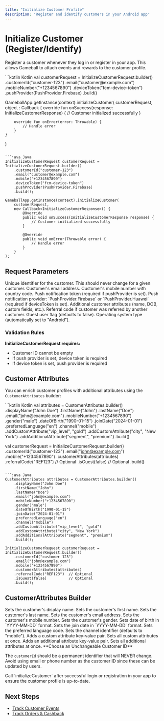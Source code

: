 ```yaml
---
title: "Initialize Customer Profile"
description: "Register and identify customers in your Android app"
---
```


# Initialize Customer (Register/Identify)

Register a customer whenever they log in or register in your app. This allows Gameball to attach events and rewards to the customer profile.

<CodeGroup>
```kotlin Kotlin
val customerRequest = InitializeCustomerRequest.builder()
    .customerId("customer-123")
    .email("customer@example.com")
    .mobileNumber("+1234567890")
    .deviceToken("fcm-device-token")
    .pushProvider(PushProvider.Firebase)
    .build()

GameballApp.getInstance(context).initializeCustomer(
    customerRequest,
    object : Callback<InitializeCustomerResponse> {
        override fun onSuccess(response: InitializeCustomerResponse) {
            // Customer initialized successfully
        }

        override fun onError(error: Throwable) {
            // Handle error
        }
    }
)
```

```java Java
InitializeCustomerRequest customerRequest = InitializeCustomerRequest.builder()
    .customerId("customer-123")
    .email("customer@example.com")
    .mobile("+1234567890")
    .deviceToken("fcm-device-token")
    .pushProvider(PushProvider.Firebase)
    .build();

GameballApp.getInstance(context).initializeCustomer(
    customerRequest,
    new Callback<InitializeCustomerResponse>() {
        @Override
        public void onSuccess(InitializeCustomerResponse response) {
            // Customer initialized successfully
        }

        @Override
        public void onError(Throwable error) {
            // Handle error
        }
    }
);
```
</CodeGroup>

## Request Parameters

<ParamField body="customerId" type="string" required>
Unique identifier for the customer. This should never change for a given customer.
</ParamField>

<ParamField body="email" type="string">
Customer's email address.
</ParamField>

<ParamField body="mobile" type="string">
Customer's mobile number with country code.
</ParamField>

<ParamField body="deviceToken" type="string">
Push notification token (required if pushProvider is set).
</ParamField>

<ParamField body="pushProvider" type="PushProvider">
Push notification provider: `PushProvider.Firebase` or `PushProvider.Huawei` (required if deviceToken is set).
</ParamField>

<ParamField body="customerAttributes" type="CustomerAttributes">
Additional customer attributes (name, DOB, custom fields, etc.).
</ParamField>

<ParamField body="referralCode" type="string">
Referral code if customer was referred by another customer.
</ParamField>

<ParamField body="isGuest" type="boolean">
Guest user flag (defaults to false).
</ParamField>

<ParamField body="osType" type="string">
Operating system type (automatically set to "Android").
</ParamField>

### Validation Rules

**InitializeCustomerRequest requires:**
- Customer ID cannot be empty
- If push provider is set, device token is required
- If device token is set, push provider is required

## Customer Attributes

You can enrich customer profiles with additional attributes using the `CustomerAttributes` builder:

<CodeGroup>
```kotlin Kotlin
val attributes = CustomerAttributes.builder()
    .displayName("John Doe")
    .firstName("John")
    .lastName("Doe")
    .email("john@example.com")
    .mobileNumber("+1234567890")
    .gender("male")
    .dateOfBirth("1990-01-15")
    .joinDate("2024-01-01")
    .preferredLanguage("en")
    .channel("mobile")
    .addCustomAttribute("vip_level", "gold")
    .addCustomAttribute("city", "New York")
    .addAdditionalAttribute("segment", "premium")
    .build()

val customerRequest = InitializeCustomerRequest.builder()
    .customerId("customer-123")
    .email("john@example.com")
    .mobile("+1234567890")
    .customerAttributes(attributes)
    .referralCode("REF123")  // Optional
    .isGuest(false)          // Optional
    .build()
```

```java Java
CustomerAttributes attributes = CustomerAttributes.builder()
    .displayName("John Doe")
    .firstName("John")
    .lastName("Doe")
    .email("john@example.com")
    .mobileNumber("+1234567890")
    .gender("male")
    .dateOfBirth("1990-01-15")
    .joinDate("2024-01-01")
    .preferredLanguage("en")
    .channel("mobile")
    .addCustomAttribute("vip_level", "gold")
    .addCustomAttribute("city", "New York")
    .addAdditionalAttribute("segment", "premium")
    .build();

InitializeCustomerRequest customerRequest = InitializeCustomerRequest.builder()
    .customerId("customer-123")
    .email("john@example.com")
    .mobile("+1234567890")
    .customerAttributes(attributes)
    .referralCode("REF123")  // Optional
    .isGuest(false)          // Optional
    .build();
```
</CodeGroup>

## CustomerAttributes Builder

<Expandable title="CustomerAttributes Builder Methods">
  <ParamField body="displayName(String)" type="method">
  Sets the customer's display name.
  </ParamField>
  
  <ParamField body="firstName(String)" type="method">
  Sets the customer's first name.
  </ParamField>
  
  <ParamField body="lastName(String)" type="method">
  Sets the customer's last name.
  </ParamField>
  
  <ParamField body="email(String)" type="method">
  Sets the customer's email address.
  </ParamField>
  
  <ParamField body="mobileNumber(String)" type="method">
  Sets the customer's mobile number.
  </ParamField>
  
  <ParamField body="gender(String)" type="method">
  Sets the customer's gender.
  </ParamField>
  
  <ParamField body="dateOfBirth(String)" type="method">
  Sets date of birth in `YYYY-MM-DD` format.
  </ParamField>
  
  <ParamField body="joinDate(String)" type="method">
  Sets the join date in `YYYY-MM-DD` format.
  </ParamField>
  
  <ParamField body="preferredLanguage(String)" type="method">
  Sets the preferred language code.
  </ParamField>
  
  <ParamField body="channel(String)" type="method">
  Sets the channel identifier (defaults to "mobile").
  </ParamField>
  
  <ParamField body="addCustomAttribute(String, String)" type="method">
  Adds a custom attribute key-value pair.
  </ParamField>
  
  <ParamField body="customAttributes(Map)" type="method">
  Sets all custom attributes at once.
  </ParamField>
  
  <ParamField body="addAdditionalAttribute(String, String)" type="method">
  Adds an additional attribute key-value pair.
  </ParamField>
  
  <ParamField body="additionalAttributes(Map)" type="method">
  Sets all additional attributes at once.
  </ParamField>
</Expandable>

<Warning>
**Choose an Unchangeable Customer ID**

The `customerId` should be a permanent identifier that will NEVER change. Avoid using email or phone number as the customer ID since these can be updated by users.
</Warning>

<Tip>
Call `initializeCustomer` after successful login or registration in your app to ensure the customer profile is up-to-date.
</Tip>

## Next Steps

- [Track Customer Events](/installation-guide/android-v3/track-events)
- [Track Orders & Cashback](/installation-guide/android-v3/track-orders)

